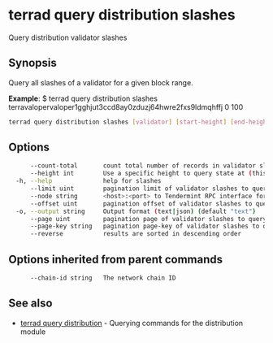 # terrad query distribution slashes

Query distribution validator slashes

## Synopsis

Query all slashes of a validator for a given block range.

**Example**:
$ terrad query distribution slashes terravalopervaloper1gghjut3ccd8ay0zduzj64hwre2fxs9ldmqhffj 0 100

```sh Terrad
terrad query distribution slashes [validator] [start-height] [end-height] [flags]
```

## Options

```sh Terrad
      --count-total       count total number of records in validator slashes to query for
      --height int        Use a specific height to query state at (this can error if the node is pruning state)
  -h, --help              help for slashes
      --limit uint        pagination limit of validator slashes to query for (default 100)
      --node string       <host>:<port> to Tendermint RPC interface for this chain (default "tcp://localhost:26657")
      --offset uint       pagination offset of validator slashes to query for
  -o, --output string     Output format (text|json) (default "text")
      --page uint         pagination page of validator slashes to query for. This sets offset to a multiple of limit (default 1)
      --page-key string   pagination page-key of validator slashes to query for
      --reverse           results are sorted in descending order
```

## Options inherited from parent commands

```sh Terrad
      --chain-id string   The network chain ID
```

## See also

* [terrad query distribution](terrad_query_distribution.mdx)	 - Querying commands for the distribution module


